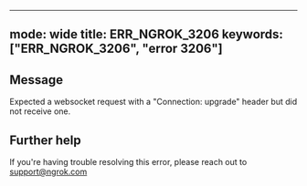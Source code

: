 
---
mode: wide
title: ERR_NGROK_3206
keywords: ["ERR_NGROK_3206", "error 3206"]
---

## Message
Expected a websocket request with a "Connection: upgrade" header but did not receive one.




## Further help
If you're having trouble resolving this error, please reach out to [support@ngrok.com](mailto:support@ngrok.com?subject=Help%20with%20ERR_NGROK_3206)

